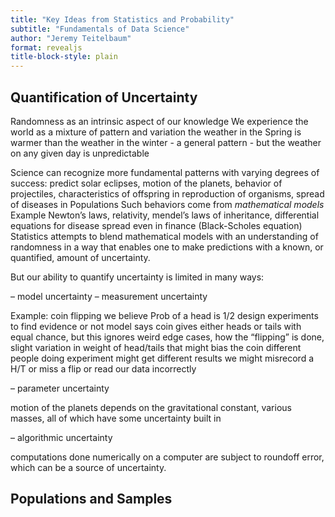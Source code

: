 ```yaml
---
title: "Key Ideas from Statistics and Probability"
subtitle: "Fundamentals of Data Science"
author: "Jeremy Teitelbaum"
format: revealjs
title-block-style: plain
---
```

## Quantification of Uncertainty

Randomness as an intrinsic aspect of our knowledge
We experience the world as a mixture of pattern and variation
the weather in the Spring is warmer than the weather in the winter - a general pattern
- but the weather on any given day is unpredictable

Science can recognize more fundamental patterns with varying degrees of success:
predict solar eclipses, motion of the planets, behavior of projectiles, 
characteristics of offspring in reproduction of organisms, spread of diseases in Populations
Such behaviors come from *mathematical models*
Example Newton's laws, relativity, mendel's laws of inheritance, differential equations for disease spread
even in finance (Black-Scholes equation)
Statistics attempts to blend mathematical models with an understanding of randomness in a way
that enables one to make predictions with a known, or quantified, amount of uncertainty.

But our ability to quantify uncertainty is limited in many ways:

-- model uncertainty
-- measurement uncertainty

Example: coin flipping
we believe Prob of a head is 1/2
design experiments to find evidence or not
model says coin gives either heads or tails with equal chance, but this ignores weird edge
cases, how the "flipping" is done, slight variation in weight of head/tails that might bias the coin
different people doing experiment might get different results
we might misrecord a H/T or miss a flip or read our data incorrectly


-- parameter uncertainty

motion of the planets depends on the gravitational constant, various masses, all of which have
some uncertainty built in

-- algorithmic uncertainty

computations done numerically on a computer are subject to roundoff error, which can be a source
of uncertainty.





## Populations and Samples


